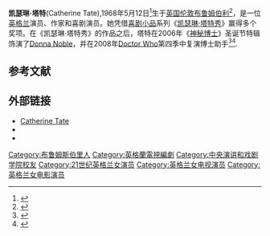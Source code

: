 {{Expand English|Catherine Tate|tpercent=10}}{{noteTA|G1=Show|G2=TV}}
{{Infobox person
| name            = Catherine Tate
| image           = Catherine Tate Jo Glover Charity.jpg
| caption         = 2010年的Catherine Tate 
| birth_name      = Catherine Ford
| birth_date      = {{Birth date and age|1968|5|12|df=yes}}
| birth_place     = {{UK}}伦敦[[布卢姆茨伯里|布卢姆茨伯里]]
| years_active    = 1990年–现在
| occupation      = 演员、编剧、喜剧演员
| domesticpartner = Twig Clark (2011年离婚)
| children        = Erin Clark (2003年)
| television      = ''{{tsl|en|The Office|The Office}}''<br>''{{tsl|en|Big Train|Big Train}}''<br>''{{tsl|en|Wild West (TV series)|Wild West}}''<br>《[[凯瑟琳·塔特秀|凯瑟琳·塔特秀]]》<br>《[[神秘博士|神秘博士]]》
| residence       = 英格兰伦敦[[泰晤士河畔里士满区|泰晤士河畔里士满区]]
| nationality     = [[英国国籍法|英国]]
| ethnicity       = [[白种英国人|白种英国人]]
| religion        = 
}}
'''凯瑟琳·塔特'''(Catherine Tate),1968年5月12日<ref>{{Cite web|url=http://news.independent.co.uk/people/profiles/article2097803.ece|title=Catherine Tate: The shy star|author=|date=2007-09-19|publisher=The Independent|language=en|accessdate=|quote=|archive-date=2008-09-07|archive-url=https://web.archive.org/web/20080907022853/http://news.independent.co.uk/people/profiles/article2097803.ece|dead-url=no}}</ref>生于[[英国|英国]][[伦敦|伦敦]][[布鲁姆伯利|布鲁姆伯利]]<ref>{{Cite web|url=http://www.1905.com/mdb/star/1694621/|title=凯瑟琳·塔特个人资料|author=|date=2017-11-03|publisher=1905电影网|language=|accessdate=|quote=|archive-date=2017-11-07|archive-url=https://web.archive.org/web/20171107030438/http://www.1905.com/mdb/star/1694621/|dead-url=no}}</ref>，是一位[[英格兰|英格兰]]演员、作家和喜剧演员。她凭借[[喜剧小品|喜剧小品]]系列《[[凯瑟琳·塔特秀|凯瑟琳·塔特秀]]》赢得多个奖项。在《凯瑟琳·塔特秀》的作品之后，塔特在2006年《[[神秘博士|神秘博士]]》圣诞节特辑饰演了[[Donna_Noble|Donna Noble]]，并在2008年[[Doctor_Who|Doctor Who]]第四季中复演博士助手<ref>{{Cite web|url=http://ent.sina.com.cn/v/u/2013-11-20/16294046410.shtml|title=《神秘博士》在白金汉宫庆祝开播半世纪|author=|date=2013-11-20|publisher=新浪娱乐|language=|accessdate=|quote=|archive-date=2017-11-07|archive-url=https://web.archive.org/web/20171107030343/http://ent.sina.com.cn/v/u/2013-11-20/16294046410.shtml|dead-url=no}}</ref><ref>{{Cite web|url=http://news.bbc.co.uk/2/hi/entertainment/6267680.stm|title=Tate to be Doctor's new companion|author=|date=2007-07-03|publisher=BBC News|language=en|accessdate=|quote=|archive-date=2017-08-10|archive-url=https://web.archive.org/web/20170810172742/http://news.bbc.co.uk/2/hi/entertainment/6267680.stm|dead-url=no}}</ref>.

==参考文献==
{{Reflist}}

==外部链接==
{{Commons category|Catherine Tate}}
*[http://www.bbc.co.uk/comedy/catherinetate/ Catherine Tate]{{Wayback|url=http://www.bbc.co.uk/comedy/catherinetate/ |date=20120205164325 }} 
*{{imdb name|id=0851113|name=Catherine Tate}}
*{{Worldcat id|lccn-no2006-133540}}

{{Authority control}}
{{DEFAULTSORT: Tate, Catherine}}
[[Category:布鲁姆斯伯里人|Category:布鲁姆斯伯里人]]
[[Category:英格蘭電視編劇|Category:英格蘭電視編劇]]
[[Category:中央演讲和戏剧学院校友|Category:中央演讲和戏剧学院校友]]
[[Category:21世纪英格兰女演员|Category:21世纪英格兰女演员]]
[[Category:英格兰女电视演员|Category:英格兰女电视演员]]
[[Category:英格兰女电影演员|Category:英格兰女电影演员]]